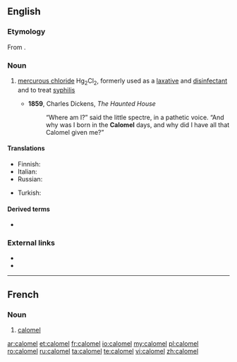==English==

===Etymology===
From {{etyl|fr|en}} {{m|fr|calomel}}.

===Noun===
{{wikipedia}}
{{en-noun|~}}

# {{lb|en|inorganic compound}} [[mercurous chloride]] Hg<sub>2</sub>Cl<sub>2</sub>, formerly used as a [[laxative]] and [[disinfectant]] and to treat [[syphilis]]
#* '''1859''', Charles Dickens, ''The Haunted House''
#*: “Where am I?” said the little spectre, in a pathetic voice. “And why was I born in the '''Calomel''' days, and why did I have all that Calomel given me?”

====Translations====
{{trans-top|mercurous chloride}}
* Finnish: {{t|fi|kalomeli}}
* Italian: {{t|it|calomelano|m}}
* Russian: {{t+|ru|каломе́ль|f}}
{{trans-mid}}
* Turkish: {{t+|tr|kalomel}}
{{trans-bottom}}

====Derived terms====
* {{l|en|calomel electrode}}

===External links===
* {{R:WebMineral}}
* {{R:mindat}}

----

==French==

===Noun===
{{fr-noun|m|-|s}}

# {{lb|fr|inorganic compound}} [[#English|calomel]]

[[ar:calomel]]
[[et:calomel]]
[[fr:calomel]]
[[io:calomel]]
[[my:calomel]]
[[pl:calomel]]
[[ro:calomel]]
[[ru:calomel]]
[[ta:calomel]]
[[te:calomel]]
[[vi:calomel]]
[[zh:calomel]]